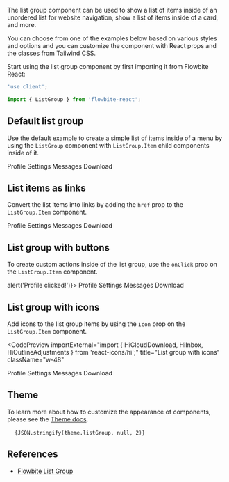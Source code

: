 
The list group component can be used to show a list of items inside of an unordered list for website navigation, show a list of items inside of a card, and more.

You can choose from one of the examples below based on various styles and options and you can customize the component with React props and the classes from Tailwind CSS.

Start using the list group component by first importing it from Flowbite React:

```jsx
'use client';

import { ListGroup } from 'flowbite-react';
```

## Default list group

Use the default example to create a simple list of items inside of a menu by using the `ListGroup` component with `ListGroup.Item` child components inside of it.

<CodePreview title="Default list group" className="w-48">
  <ListGroup>
    <ListGroup.Item>Profile</ListGroup.Item>
    <ListGroup.Item>Settings</ListGroup.Item>
    <ListGroup.Item>Messages</ListGroup.Item>
    <ListGroup.Item>Download</ListGroup.Item>
  </ListGroup>
</CodePreview>

## List items as links

Convert the list items into links by adding the `href` prop to the `ListGroup.Item` component.

<CodePreview title="List group with links" className="w-48">
  <ListGroup>
    <ListGroup.Item active href="/list-group">
      Profile
    </ListGroup.Item>
    <ListGroup.Item href="/list-group">Settings</ListGroup.Item>
    <ListGroup.Item href="/list-group">Messages</ListGroup.Item>
    <ListGroup.Item href="/list-group">Download</ListGroup.Item>
  </ListGroup>
</CodePreview>

## List group with buttons

To create custom actions inside of the list group, use the `onClick` prop on the `ListGroup.Item` component.

<CodePreview title="List group with buttons" className="w-48">
  <ListGroup>
    <ListGroup.Item active onClick={() => alert('Profile clicked!')}>
      Profile
    </ListGroup.Item>
    <ListGroup.Item>Settings</ListGroup.Item>
    <ListGroup.Item>Messages</ListGroup.Item>
    <ListGroup.Item>Download</ListGroup.Item>
  </ListGroup>
</CodePreview>

## List group with icons

Add icons to the list group items by using the `icon` prop on the `ListGroup.Item` component.

<CodePreview
  importExternal="import { HiCloudDownload, HiInbox, HiOutlineAdjustments } from 'react-icons/hi';"
  title="List group with icons"
  className="w-48"
>
  <ListGroup>
    <ListGroup.Item active icon={HiUserCircle}>
      Profile
    </ListGroup.Item>
    <ListGroup.Item icon={HiOutlineAdjustments}>Settings</ListGroup.Item>
    <ListGroup.Item icon={HiInbox}>Messages</ListGroup.Item>
    <ListGroup.Item icon={HiCloudDownload}>Download</ListGroup.Item>
  </ListGroup>
</CodePreview>

## Theme

To learn more about how to customize the appearance of components, please see the [Theme docs](/docs/customize/theme).

<pre className="language-tsx">
  <code>{JSON.stringify(theme.listGroup, null, 2)}</code>
</pre>

## References

- [Flowbite List Group](https://flowbite.com/docs/components/list-group/)
